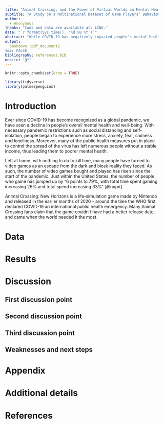 ```yaml
---
title: "Animal Crossing, and the Power of Virtual Worlds on Mental Health During a Time of Need"
subtitle: "A Study on a Multinational Dataset of Game Players’ Behaviors in a Virtual World and Environmental Perceptions"
author: 
  - Anonymous 
thanks: "Code and data are available at: LINK."
date: "`r format(Sys.time(), '%d %B %Y')`"
abstract: "While COVID-19 has negatively impacted people's mental health, many people claim that Animal Crossing: New Horizon, a life-simulation game released in March of 2020, has been beneficial to their mental well-being. As such, we dive into a multinational dataset on video game players’ behaviours in Animal Crossing in an attempt to understand if the game has a real positive impact on mental health and how it accomplishes it if it does so. Through rigorous research and examinations, we find that relationship between a healthier state of mind and playing Animal Crossing does exist and that gaming, in general, has various benefits for its players..\\par \\textbf{Keywords:} virtual environment, animal crossing, video games, environmental psychology, game-playing behaviors, multinational"
output:
  bookdown::pdf_document2
toc: FALSE
bibliography: references.bib
nocite: '@*'
---
```


```r
knitr::opts_chunk$set(echo = TRUE)

library(tidyverse)
library(palmerpenguins)
```

# Introduction
Ever since COVID-19 has become recognized as a global pandemic, we have seen a decline in people's overall mental health and well-being. With necessary pandemic restrictions such as social distancing and self-isolation, people began to experience more stress, anxiety, fear, sadness and loneliness. Moreover, many of the public health measures put in place to control the spread of the virus has left numerous people without a stable income, thus leading them to poorer mental health. 

Left at home, with nothing to do to kill time, many people have turned to video games as an escape from the dark and bleak reality they faced. As such, the number of video games bought and played has risen since the start of the pandemic. Just within the United States, the number of people who game has jumped up by "6 points to 79%, with total time spent gaming increasing 26% and total spend increasing 33%" [@nypd].

Animal Crossing: New Horizons is a life-simulation game made by Nintendo and released in the earlier months of 2020 - around the time the WHO first declared COVID-19 an international public health emergency. Many Animal Crossing fans claim that the game couldn't have had a better release date, and came when the world needed it the most. 

# Data



# Results

# Discussion

## First discussion point

## Second discussion point

## Third discussion point

## Weaknesses and next steps

\newpage

\appendix

# Appendix {-}


# Additional details


\newpage


# References


